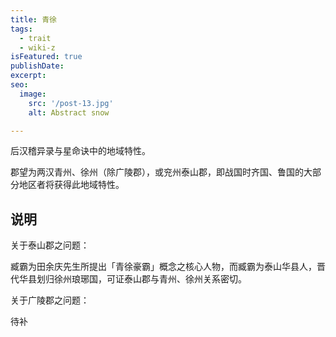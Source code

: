 ```yaml
---
title: 青徐
tags:
  - trait
  - wiki-z
isFeatured: true
publishDate: 
excerpt: 
seo:
  image:
    src: '/post-13.jpg'
    alt: Abstract snow

---
```


后汉稽异录与星命诀中的地域特性。

郡望为两汉青州、徐州（除广陵郡），或兖州泰山郡，即战国时齐国、鲁国的大部分地区者将获得此地域特性。

## 说明

关于泰山郡之问题：

臧霸为田余庆先生所提出「青徐豪霸」概念之核心人物，而臧霸为泰山华县人，晋代华县划归徐州琅琊国，可证泰山郡与青州、徐州关系密切。

关于广陵郡之问题：

待补